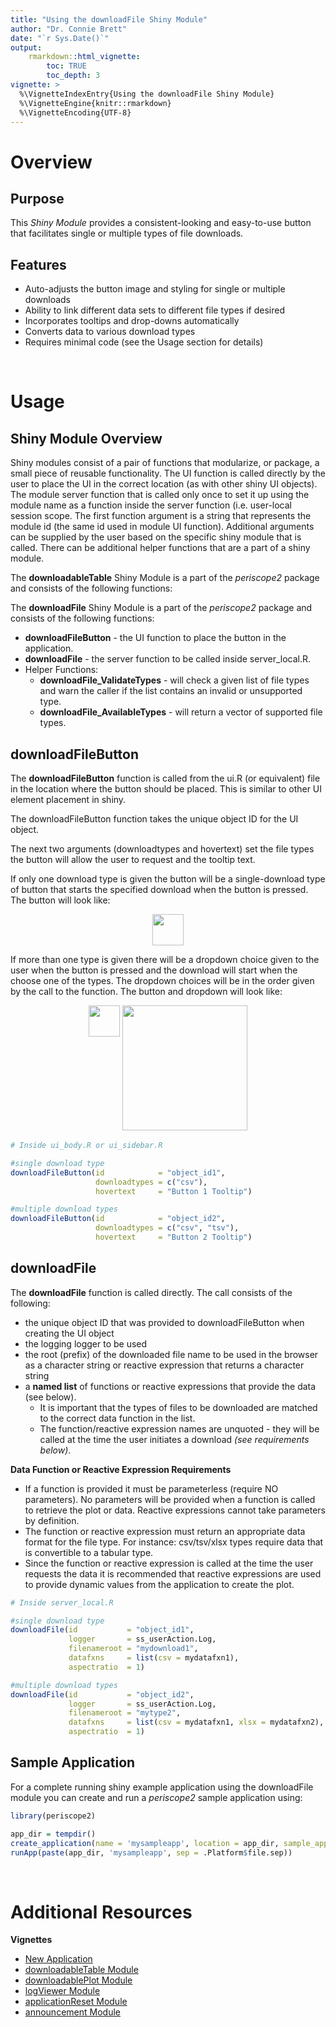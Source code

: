 ```yaml
---
title: "Using the downloadFile Shiny Module"
author: "Dr. Connie Brett"
date: "`r Sys.Date()`"
output: 
    rmarkdown::html_vignette:
        toc: TRUE
        toc_depth: 3
vignette: >
  %\VignetteIndexEntry{Using the downloadFile Shiny Module}
  %\VignetteEngine{knitr::rmarkdown}
  %\VignetteEncoding{UTF-8}
---
```


# Overview

## Purpose 

This *Shiny Module* provides a consistent-looking and easy-to-use button that facilitates single or multiple types of file downloads.

## Features

* Auto-adjusts the button image and styling for single or multiple downloads
* Ability to link different data sets to different file types if desired
* Incorporates tooltips and drop-downs automatically
* Converts data to various download types
* Requires minimal code (see the Usage section for details)

<br>

# Usage

## Shiny Module Overview

Shiny modules consist of a pair of functions that modularize, or package, a small piece of reusable functionality.  The UI function is called directly by the user to place the UI in the correct location (as with other shiny UI objects). The module server function that is called only once to set it up using the module name as a function inside the server function (i.e. user-local session scope.  The first function argument is a string that represents the module id (the same id used in module UI function). Additional arguments can be supplied by the user based on the specific shiny module that is called.  There can be additional helper functions that are a part of a shiny module.

The **downloadableTable** Shiny Module is a part of the *periscope2* package and 
consists of the following functions:

The **downloadFile** Shiny Module is a part of the *periscope2* package and  consists of the following functions:

* **downloadFileButton** - the UI function to place the button in the 
application.
* **downloadFile** - the server function to be called inside server_local.R.
* Helper Functions:
  * **downloadFile_ValidateTypes** - will check a given list of file types and warn the caller if the list contains an invalid or unsupported type.
  * **downloadFile_AvailableTypes** - will return a vector of supported file types.

## downloadFileButton

The **downloadFileButton** function is called from the ui.R (or equivalent) file in the location where the button should be placed.  This is similar to other UI element placement in shiny.

The downloadFileButton function takes the unique object ID for the UI object.

The next two arguments (downloadtypes and hovertext) set the file types the button will allow the user to request and the tooltip text.  

If only one download type is given the button will be a single-download type of button
that starts the specified download when the button is pressed.  The button will 
look like:

<center><img src="figures/downloadFile-1.jpg" width="50px"></center>


If more than one type is given there will be a dropdown choice given to the user
when the button is pressed and the download will start when the choose one of 
the types.  The dropdown choices will be in the order given by the call to the
function.  The button and dropdown will look like:

<center>
<img src="figures/downloadFile-2.jpg" width="50px" align="top">
<img src="figures/downloadFile-3.jpg" width="200px">
</center>


```r
# Inside ui_body.R or ui_sidebar.R

#single download type
downloadFileButton(id            = "object_id1", 
                   downloadtypes = c("csv"), 
                   hovertext     = "Button 1 Tooltip")

#multiple download types
downloadFileButton(id            = "object_id2", 
                   downloadtypes = c("csv", "tsv"), 
                   hovertext     = "Button 2 Tooltip")
```

## downloadFile

The **downloadFile** function is called directly. The call consists of the following:

* the unique object ID that was provided to downloadFileButton when creating 
the UI object
* the logging logger to be used
* the root (prefix) of the downloaded file name to be used in the browser as a character
string or reactive expression that returns a character string
* a **named list** of functions or reactive expressions that provide the data (see below).  
  * It is important that the types of files to be downloaded are matched to the correct data function in the list.  
  * The function/reactive expression names are unquoted - they will be called at the time the user initiates a download *(see requirements below)*.

**Data Function or Reactive Expression Requirements**

* If a function is provided it must be parameterless (require NO parameters).  No parameters will be provided when a function is called to retrieve the plot or data.  Reactive expressions cannot take parameters by definition.
* The function or reactive expression must return an appropriate data format for the file type.  For
instance: csv/tsv/xlsx types require data that is convertible to a tabular type.
* Since the function or reactive expression is called at the time the user requests the data it is 
recommended that reactive expressions are used to provide dynamic values from the application to create the plot.


```r
# Inside server_local.R

#single download type
downloadFile(id           = "object_id1", 
             logger       = ss_userAction.Log,
             filenameroot = "mydownload1",
             datafxns     = list(csv = mydatafxn1),
             aspectratio  = 1)

#multiple download types
downloadFile(id           = "object_id2",
             logger       = ss_userAction.Log,
             filenameroot = "mytype2",
             datafxns     = list(csv = mydatafxn1, xlsx = mydatafxn2),
             aspectratio  = 1)
```


## Sample Application

For a complete running shiny example application using the downloadFile module you can create and run a *periscope2* sample application using:

```r
library(periscope2)

app_dir = tempdir()
create_application(name = 'mysampleapp', location = app_dir, sample_app = TRUE)
runApp(paste(app_dir, 'mysampleapp', sep = .Platform$file.sep))
```

<br>

# Additional Resources


**Vignettes**

* [New Application](new-application.html)
* [downloadableTable Module](downloadableTable-module.html)
* [downloadablePlot Module](downloadablePlot-module.html)
* [logViewer Module](logViewer-module.html)
* [applicationReset Module](applicationReset-module.html)
* [announcement Module](announcement-module.html)
